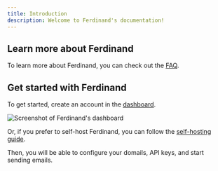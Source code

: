 ```yaml
---
title: Introduction
description: Welcome to Ferdinand's documentation!
---
```


## Learn more about Ferdinand

To learn more about Ferdinand, you can check out the [FAQ](/faq).

## Get started with Ferdinand

To get started, create an account in the [dashboard](https://ferdinand.email/auth/sign_up). 

<img
  src="./images/screenshot.webp"
  alt="Screenshot of Ferdinand's dashboard"
/>

Or, if you prefer to self-host Ferdinand, you can follow the [self-hosting guide](/self-hosting).

Then, you will be able to configure your domails, API keys, and start sending emails. 

